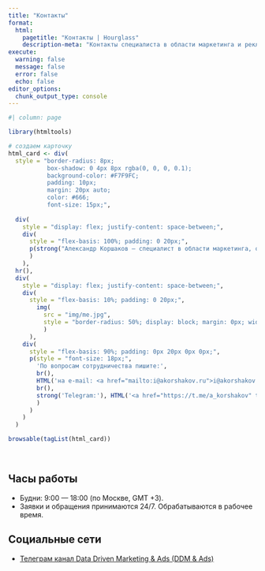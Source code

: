 ```yaml
---
title: "Контакты"
format:
  html:
    pagetitle: "Контакты | Hourglass"
    description-meta: "Контакты специалиста в области маркетинга и рекламы Коршакова Александра."
execute:
  warning: false
  message: false
  error: false
  echo: false
editor_options: 
  chunk_output_type: console
---
```


```r
#| column: page

library(htmltools)

# создаем карточку
html_card <- div(
  style = "border-radius: 8px;
           box-shadow: 0 4px 8px rgba(0, 0, 0, 0.1);
           background-color: #F7F9FC;
           padding: 10px;
           margin: 20px auto;
           color: #666; 
           font-size: 15px;",
  
  div(
    style = "display: flex; justify-content: space-between;",
    div(
      style = "flex-basis: 100%; padding: 0 20px;",
      p(strong("Александр Коршаков — специалист в области маркетинга, основанного на данных"), style = "font-size: 20px; margin-bottom: 0px;")
      )
    ),
  hr(),
  div(
    style = "display: flex; justify-content: space-between;",
    div(
      style = "flex-basis: 10%; padding: 0 20px;",
        img(
          src = "img/me.jpg", 
          style = "border-radius: 50%; display: block; margin: 0px; width: 80px; height: auto;"
          )
      ),
    div(
      style = "flex-basis: 90%; padding: 0px 20px 0px 0px;",
      p(style = "font-size: 18px;",
        'По вопросам сотрудничества пишите:',
        br(),
        HTML('на e-mail: <a href="mailto:i@akorshakov.ru">i@akorshakov.ru</a>'),
        br(),
        strong('Telegram:'), HTML('<a href="https://t.me/a_korshakov" target="_blank">@a_korshakov</a>')
        )
      )
    )
  )

browsable(tagList(html_card))
```

<br>

## Часы работы

- Будни: 9:00 — 18:00 (по Москве, GMT +3).
- Заявки и обращения принимаются 24/7. Обрабатываются в рабочее время.


## Социальные сети

- [Телеграм канал Data Driven Marketing & Ads (DDM & Ads)](https://t.me/data_driven_ads)

